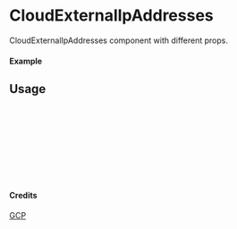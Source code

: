 
<Meta of={CloudExternalIpAddresses} title="GCP/CloudExternalIpAddresses" />

# CloudExternalIpAddresses

CloudExternalIpAddresses component with different props.

#### Example

<Canvas of={CloudExternalIpAddresses.Primary} />

## Usage

```ts
import { CloudExternalIpAddresses } from "yadl-ui";

const Example = () => {
  return (
      <CloudExternalIpAddresses />
  );
};

export default Example;
```

#### Credits
[GCP](https://cloud.google.com/icons)
